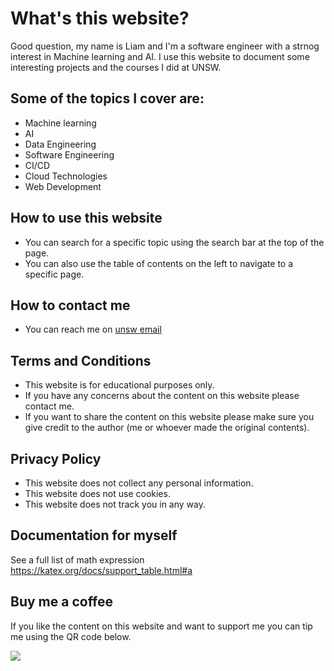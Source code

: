 
# What's this website?

Good question, my name is Liam and I'm a software engineer with a strnog interest in Machine learning and AI.
I use this website to document some interesting projects and the courses I did at UNSW.

## Some of the topics I cover are:

- Machine learning
- AI
- Data Engineering
- Software Engineering
- CI/CD
- Cloud Technologies
- Web Development

## How to use this website

- You can search for a specific topic using the search bar at the top of the page.
- You can also use the table of contents on the left to navigate to a specific page.

## How to contact me

- You can reach me on [unsw email](mailto:z3278107@unsw.edu.au)

## Terms and Conditions

- This website is for educational purposes only.
- If you have any concerns about the content on this website please contact me.
- If you want to share the content on this website please make sure you give credit to the author (me or whoever made the original contents).

## Privacy Policy

- This website does not collect any personal information.
- This website does not use cookies.
- This website does not track you in any way.

## Documentation for myself

See a full list of math expression https://katex.org/docs/support_table.html#a

## Buy me a coffee

If you like the content on this website and want to support me you can tip me using the QR code below.

<Image src={qr} width={200} height={210} />
